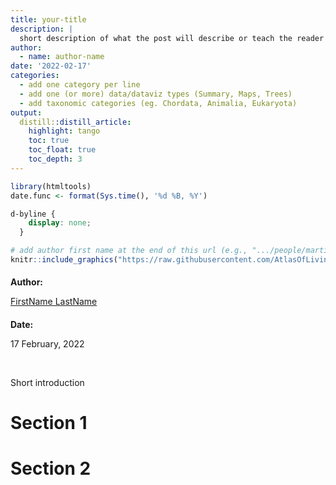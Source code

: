 ```yaml
---
title: your-title
description: |
  short description of what the post will describe or teach the reader
author:
  - name: author-name
date: '2022-02-17'
categories: 
  - add one category per line
  - add one (or more) data/dataviz types (Summary, Maps, Trees)
  - add taxonomic categories (eg. Chordata, Animalia, Eukaryota)
output: 
  distill::distill_article:
    highlight: tango
    toc: true
    toc_float: true
    toc_depth: 3
---
```


<!------ Complete title, description, author and date for website metadata ------>

<!-- load html package & get date -->
```r
library(htmltools)
date.func <- format(Sys.time(), '%d %B, %Y')
```

<!-- remove distill metadata section -->
```css
d-byline {
    display: none;
  }
```


<!-- Author card -->

:::author-card
:::float-image

<!-- Author image -->
```r
# add author first name at the end of this url (e.g., ".../people/martin.jpg")
knitr::include_graphics("https://raw.githubusercontent.com/AtlasOfLivingAustralia/SDS_website/main/images/people/first-name.jpg")
```

:::author-card-text
<!-- Author name -->
<h4 style = "margin-bottom:5px">Author:</h4>
[FirstName LastName](people/Lastname_Firstname/index.html)

<!-- Date -->
<h4 style = "margin-bottom:5px">Date:</h4>
17 February, 2022
:::

:::
:::

<br>


<!------ Post content starts here ------>

Short introduction

# Section 1

# Section 2


